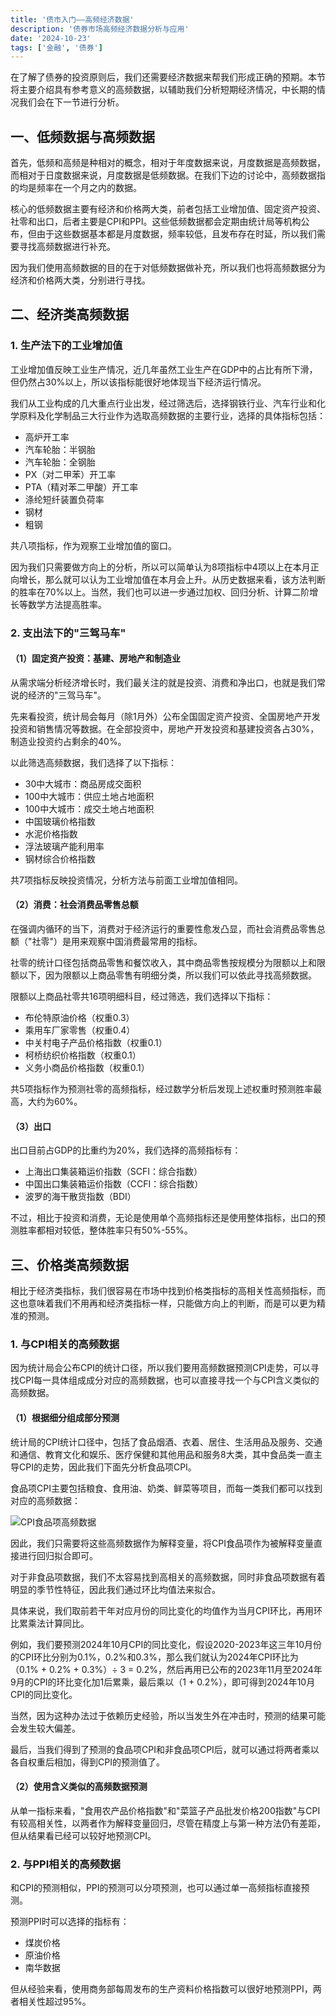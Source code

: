 ```yaml
---
title: '债市入门——高频经济数据'
description: '债券市场高频经济数据分析与应用'
date: '2024-10-23'
tags: ['金融', '债券']
---
```


在了解了债券的投资原则后，我们还需要经济数据来帮我们形成正确的预期。本节将主要介绍具有参考意义的高频数据，以辅助我们分析短期经济情况，中长期的情况我们会在下一节进行分析。

## 一、低频数据与高频数据

首先，低频和高频是种相对的概念，相对于年度数据来说，月度数据是高频数据，而相对于日度数据来说，月度数据是低频数据。在我们下边的讨论中，高频数据指的均是频率在一个月之内的数据。

核心的低频数据主要有经济和价格两大类，前者包括工业增加值、固定资产投资、社零和出口，后者主要是CPI和PPI。这些低频数据都会定期由统计局等机构公布，但由于这些数据基本都是月度数据，频率较低，且发布存在时延，所以我们需要寻找高频数据进行补充。

因为我们使用高频数据的目的在于对低频数据做补充，所以我们也将高频数据分为经济和价格两大类，分别进行寻找。

## 二、经济类高频数据

### 1. 生产法下的工业增加值

工业增加值反映工业生产情况，近几年虽然工业生产在GDP中的占比有所下滑，但仍然占30%以上，所以该指标能很好地体现当下经济运行情况。

我们从工业构成的几大重点行业出发，经过筛选后，选择钢铁行业、汽车行业和化学原料及化学制品三大行业作为选取高频数据的主要行业，选择的具体指标包括：

- 高炉开工率
- 汽车轮胎：半钢胎
- 汽车轮胎：全钢胎
- PX（对二甲苯）开工率
- PTA（精对苯二甲酸）开工率
- 涤纶短纤装置负荷率
- 钢材
- 粗钢

共八项指标，作为观察工业增加值的窗口。

因为我们只需要做方向上的分析，所以可以简单认为8项指标中4项以上在本月正向增长，那么就可以认为工业增加值在本月会上升。从历史数据来看，该方法判断的胜率在70%以上。当然，我们也可以进一步通过加权、回归分析、计算二阶增长等数学方法提高胜率。

### 2. 支出法下的"三驾马车"

#### （1）固定资产投资：基建、房地产和制造业

从需求端分析经济增长时，我们最关注的就是投资、消费和净出口，也就是我们常说的经济的"三驾马车"。

先来看投资，统计局会每月（除1月外）公布全国固定资产投资、全国房地产开发投资和销售情况等数据。在全部投资中，房地产开发投资和基建投资各占30%，制造业投资约占剩余的40%。

以此筛选高频数据，我们选择了以下指标：

- 30中大城市：商品房成交面积
- 100中大城市：供应土地占地面积
- 100中大城市：成交土地占地面积
- 中国玻璃价格指数
- 水泥价格指数
- 浮法玻璃产能利用率
- 钢材综合价格指数

共7项指标反映投资情况，分析方法与前面工业增加值相同。

#### （2）消费：社会消费品零售总额

在强调内循环的当下，消费对于经济运行的重要性愈发凸显，而社会消费品零售总额（"社零"）是用来观察中国消费最常用的指标。

社零的统计口径包括商品零售和餐饮收入，其中商品零售按规模分为限额以上和限额以下，因为限额以上商品零售有明细分类，所以我们可以依此寻找高频数据。

限额以上商品社零共16项明细科目，经过筛选，我们选择以下指标：

- 布伦特原油价格（权重0.3）
- 乘用车厂家零售（权重0.4）
- 中关村电子产品价格指数（权重0.1）
- 柯桥纺织价格指数（权重0.1）
- 义务小商品价格指数（权重0.1）

共5项指标作为预测社零的高频指标，经过数学分析后发现上述权重时预测胜率最高，大约为60%。

#### （3）出口

出口目前占GDP的比重约为20%，我们选择的高频指标有：

- 上海出口集装箱运价指数（SCFI：综合指数）
- 中国出口集装箱运价指数（CCFI：综合指数）
- 波罗的海干散货指数（BDI）

不过，相比于投资和消费，无论是使用单个高频指标还是使用整体指标，出口的预测胜率都相对较低，整体胜率只有50%-55%。

## 三、价格类高频数据

相比于经济类指标，我们很容易在市场中找到价格类指标的高相关性高频指标，而这也意味着我们不用再和经济类指标一样，只能做方向上的判断，而是可以更为精准的预测。

### 1. 与CPI相关的高频数据

因为统计局会公布CPI的统计口径，所以我们要用高频数据预测CPI走势，可以寻找CPI每一具体组成成分对应的高频数据，也可以直接寻找一个与CPI含义类似的高频数据。

#### （1）根据细分组成部分预测

统计局的CPI统计口径中，包括了食品烟酒、衣着、居住、生活用品及服务、交通和通信、教育文化和娱乐、医疗保健和其他用品和服务8大类，其中食品类一直主导CPI的走势，因此我们下面先分析食品项CPI。

食品项CPI主要包括粮食、食用油、奶类、鲜菜等项目，而每一类我们都可以找到对应的高频数据：

<div style={{ display: 'flex', justifyContent: 'center', margin: '20px 0' }}>
  <img
    src="/images/blog/Bond-Market-High-Frequency-Data/1.webp"
    alt="CPI食品项高频数据"
    style={{ maxWidth: '100%', height: 'auto' }}
  />
</div>

因此，我们只需要将这些高频数据作为解释变量，将CPI食品项作为被解释变量直接进行回归拟合即可。

对于非食品项数据，我们不太容易找到高相关的高频数据，同时非食品项数据有着明显的季节性特征，因此我们通过环比均值法来拟合。

具体来说，我们取前若干年对应月份的同比变化的均值作为当月CPI环比，再用环比累乘法计算同比。

例如，我们要预测2024年10月CPI的同比变化，假设2020-2023年这三年10月份的CPI环比分别为0.1%，0.2%和0.3%，那么我们就认为2024年CPI环比为（0.1% + 0.2% + 0.3%）÷ 3 = 0.2%，然后再用已公布的2023年11月至2024年9月的CPI的环比变化加1后累乘，最后乘以（1 + 0.2%），即可得到2024年10月CPI的同比变化。

当然，因为这种办法过于依赖历史经验，所以当发生外在冲击时，预测的结果可能会发生较大偏差。

最后，当我们得到了预测的食品项CPI和非食品项CPI后，就可以通过将两者乘以各自权重后相加，得到CPI的预测值了。

#### （2）使用含义类似的高频数据预测

从单一指标来看，"食用农产品价格指数"和"菜篮子产品批发价格200指数"与CPI有较高相关性，以两者作为解释变量回归，尽管在精度上与第一种方法仍有差距，但从结果看已经可以较好地预测CPI。

### 2. 与PPI相关的高频数据

和CPI的预测相似，PPI的预测可以分项预测，也可以通过单一高频指标直接预测。

预测PPI时可以选择的指标有：

- 煤炭价格
- 原油价格
- 南华数据

但从经验来看，使用商务部每周发布的生产资料价格指数可以很好地预测PPI，两者相关性超过95%。
